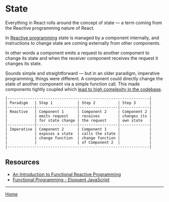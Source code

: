 

<Meta title="State" component={State} />

# State

Everything in React rolls around the concept of state &mdash; a term coming from the Reactive programming nature of React.

In [Reactive programming](https://blog.danlew.net/2017/07/27/an-introduction-to-functional-reactive-programming/) state is managed by a component internally, and instructions to change state are coming externally from other components.

In other words a component emits a request to another component to change its state and when the receiver component receives the request it changes its state.

Sounds simple and straightforward &mdash; but in an older paradigm, imperative programming, things were different. A component could directly change the state of another component via a simple function call. This made components tightly coupled which [lead to high complexity in the codebase](https://eloquentjavascript.net/1st_edition/chapter6.html).

```
|---------------------------------------------------------------|
| Paradigm   | Step 1           | Step 2          | Step 3      |
|------------|------------------|-----------------|-------------|
| Reactive   | Component 1      | Component 2     | Component 2 |
|            | emits request    | receives        | changes its |
|            | for state change | the request     | own state   |
|------------|------------------|-----------------|-------------|
| Imperative | Component 2      | Component 1     |             |
|            | exposes a state  | calls the state |             |
|            | change function  | change function |             |
|            |                  | of Component 2  |             |
|---------------------------------------------------------------|
```

## Resources

- [An Introduction to Functional Reactive Programming](https://blog.danlew.net/2017/07/27/an-introduction-to-functional-reactive-programming/)
- [Functional Programming - Eloquent JavaScript](https://eloquentjavascript.net/1st_edition/chapter6.html)

---

[Home](./?path=/docs/home--storybookdocsonly)
